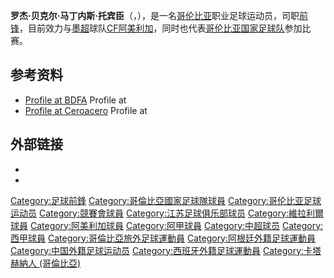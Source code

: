 {{noteTA
|G1=Football|G2=南美球會
|1=zh:罗杰;zh-cn:罗热尔; zh-hk:羅傑;zh-tw:羅傑
|2=zh-cn:马丁内斯; zh-hk:馬天尼斯;zh-tw:馬丁尼茲
}}
{{spanish name 2|马丁内斯（Martínez）|托宾森（Tobinson）}}
{{Infobox football biography
| name                = 罗杰·马丁内斯 <br> ''Roger Martínez''
| fullname            = 罗热尔·贝克尔·马丁内斯·托宾松<br>''Roger Beyker Martínez ''
| image               = 
| caption             =
| birth_date          = {{Birth date and age|1994|6|23|df=y}}
| birth_place         = {{COL}}[[卡塔赫纳_(哥伦比亚)|卡塔赫纳]]
| height              = {{convert|1.80|m|ftin|0|abbr=on}}
| position            = [[前锋_(足球)|前锋]]
| currentclub         = [[美洲足球俱樂部_(墨西哥)|CF阿美利加]]
| clubnumber          = 9
| youthyears1 = –2010 
| youthclubs1 = {{le|波特诺学生体育俱乐部|Estudiantil Porteño|波特诺学生}} 
| youthyears2 = 2011 
| youthclubs2 = [[博卡青年竞技俱乐部|博卡青年]] 
| youthyears3 = 2011 
| youthclubs3 = [[阿根廷青年|阿根廷青年]] 
| youthyears4 = 2012 
| youthclubs4 = [[竞赛俱乐部|竞赛队]] 
| years1 = 2013–2016 
| clubs1 = [[竞赛俱乐部|竞赛队]] 
| caps1  = 24 
| goals1 = 5 
| years2 = 2014  
| clubs2 = → {{le|圣塔马里纳体育俱乐部|Club y Biblioteca Ramón Santamarina|圣塔马里纳体育}}（租借）
| caps2  = 9 
| goals2 = 0 
| years3 = 2015  
| clubs3 = → [[阿尔多希维竞技俱乐部|阿尔多希维]]（租借）
| caps3  = 26  
| goals3 = 6 
| years4 = 2016–2018
| clubs4 = [[江苏苏宁足球俱乐部|江苏苏宁]] 
| caps4  = 30 
| goals4 = 17 
| years5 = 2018
| clubs5= → [[比利亚雷亚尔足球俱乐部|比利亚雷亚尔]]（租借）
| caps5  = 8
| goals5 = 1
| years6 = 2018–
| clubs6 = [[美洲足球俱樂部_(墨西哥)|CF阿美利加]] 
| caps6  = 8 
| goals6 = 2
| nationalyears1 = 2015–2016 
| nationalteam1  = [[哥伦比亚23岁以下国家足球队|哥伦比亚U-23]] 
| nationalcaps1  = 4 
| nationalgoals1 = 5 
| nationalyears2 = 2016– 
| nationalteam2  = [[哥伦比亚国家足球队|哥伦比亚]] 
| nationalcaps2  = 7 
| nationalgoals2 = 1 
| club-update         = 2018年10月1日
| nationalteam-update = 2016年10月11日
}}
'''罗杰·贝克尔·马丁内斯·托宾臣'''（{{lang-es|Roger Beyker Martínez Tobinson}}，{{bd|1994年|6月23日|||catIdx=Martinez, Roger}}），是一名[[哥伦比亚|哥伦比亚]]职业足球运动员，司职[[前锋_(足球)|前锋]]，目前效力与[[墨超|墨超]]球队[[美洲足球俱樂部_(墨西哥)|CF阿美利加]]，同时也代表[[哥伦比亚国家足球队|哥伦比亚国家足球队]]参加比赛。

==参考资料==
{{Reflist}}
* [http://www.bdfa.com.ar/jugadores-ROGER-BEYKER-MARTINEZ-95531.html Profile at BDFA] Profile at
* [http://www.ceroacero.es/jogador.php?id=366120&epoca_id=0&search=1 Profile at Ceroacero] Profile at

==外部链接==
* {{soccerway|roger-beyker-martinez-tobinson/300190}}
* {{NFT player|pid=64492}}

{{2016年中超分类名单江苏}}
{{2017年中超分类名单江苏}}
{{2016年美洲盃足球賽哥倫比亞參賽名單}}
{{2019年美洲盃足球賽哥倫比亞參賽名單}}

{{DEFAULTSORT:Martinez, Roger}}
[[Category:足球前鋒|Category:足球前鋒]]
[[Category:哥倫比亞國家足球隊球員|Category:哥倫比亞國家足球隊球員]]
[[Category:哥伦比亚足球运动员|Category:哥伦比亚足球运动员]]
[[Category:競賽會球員|Category:競賽會球員]]
[[Category:江苏足球俱乐部球员|Category:江苏足球俱乐部球员]]
[[Category:維拉利爾球員|Category:維拉利爾球員]]
[[Category:阿美利加球員|Category:阿美利加球員]]
[[Category:阿甲球員|Category:阿甲球員]]
[[Category:中超球员|Category:中超球员]]
[[Category:西甲球員|Category:西甲球員]]
[[Category:哥倫比亞旅外足球運動員|Category:哥倫比亞旅外足球運動員]]
[[Category:阿根廷外籍足球運動員|Category:阿根廷外籍足球運動員]]
[[Category:中国外籍足球运动员|Category:中国外籍足球运动员]]
[[Category:西班牙外籍足球運動員|Category:西班牙外籍足球運動員]]
[[Category:卡塔赫納人_(哥倫比亞)|Category:卡塔赫納人 (哥倫比亞)]]